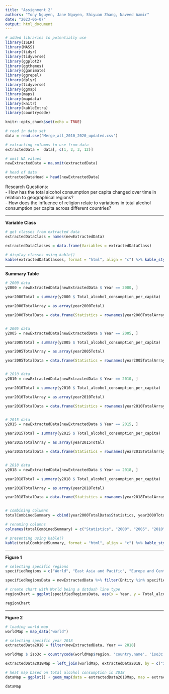 ```yaml
---
title: "Assignment 2"
authors: "Tony Nguyen, Jane Nguyen, Shiyuan Zhang, Naveed Aamir"
date: "2023-06-07"
output: html_document
---
```


```r

# added libraries to potentially use 
library(ISLR)
library(MASS)
library(tidyr)
library(tidyverse)
library(ggplot2)
library(ggthemes)
library(gganimate)
library(ggrepel)
library(dplyr)
library(tidyverse)
library(ggmap)
library(maps)
library(mapdata) 
library(knitr)
library(kableExtra)
library(countrycode)

knitr::opts_chunk$set(echo = TRUE)

```


```r

# read in data set 
data = read.csv('Merge_all_2010_2020_updated.csv')

```


```r

# extracting columns to use from data 
extractedData =  data[, c(1, 2, 3, 12)]

# omit NA values
newExtractedData = na.omit(extractedData)

# head of data 
extractedDataHead = head(newExtractedData)

```

Research Questions:   
- How has the total alcohol consumption per capita changed over time in relation to geographical regions?    
- How does the influence of religion relate to variations in total alcohol consumption per capita across different countries?

---

**Variable Class** 

```r

# get classes from extracted data  
extractedDataClass = names(newExtractedData)

extractedDataClasses = data.frame(Variables = extractedDataClass)

# display classes using kable()
kable(extractedDataClasses, format = "html", align = "c") %>% kable_styling(bootstrap_options = c("striped", "hover"), full_width = FALSE)

```


---

**Summary Table** 

```r

# 2000 data
y2000 = newExtractedData[newExtractedData $ Year == 2000, ]

year2000Total = summary(y2000 $ Total_alcohol_consumption_per_capita)

year2000TotalArray = as.array(year2000Total)

year2000TotalData = data.frame(Statistics = rownames(year2000TotalArray), Values = year2000TotalArray, stringsAsFactors = FALSE)


# 2005 data
y2005 = newExtractedData[newExtractedData $ Year == 2005, ]

year2005Total = summary(y2005 $ Total_alcohol_consumption_per_capita)

year2005TotalArray = as.array(year2005Total)

year2005TotalData = data.frame(Statistics = rownames(year2005TotalArray), Values = year2005TotalArray, stringsAsFactors = FALSE)


# 2010 data
y2010 = newExtractedData[newExtractedData $ Year == 2010, ]

year2010Total = summary(y2010 $ Total_alcohol_consumption_per_capita)

year2010TotalArray = as.array(year2010Total)

year2010TotalData = data.frame(Statistics = rownames(year2010TotalArray), Values = year2010TotalArray, stringsAsFactors = FALSE)


# 2015 data
y2015 = newExtractedData[newExtractedData $ Year == 2015, ]

year2015Total = summary(y2015 $ Total_alcohol_consumption_per_capita)

year2015TotalArray = as.array(year2015Total)

year2015TotalData = data.frame(Statistics = rownames(year2015TotalArray), Values = year2015TotalArray, stringsAsFactors = FALSE)


# 2018 data
y2018 = newExtractedData[newExtractedData $ Year == 2018, ]

year2018Total = summary(y2018 $ Total_alcohol_consumption_per_capita)

year2018TotalArray = as.array(year2018Total)

year2018TotalData = data.frame(Statistics = rownames(year2018TotalArray), Values = year2018TotalArray, stringsAsFactors = FALSE)


# combining columns 
totalCombinedSummary = cbind(year2000TotalData$Statistics, year2000TotalData$Values.Freq, year2005TotalData$Values.Freq, year2010TotalData$Values.Freq, year2015TotalData$Values.Freq, year2018TotalData$Values.Freq)

# renaming columns 
colnames(totalCombinedSummary) = c("Statistics", "2000", "2005", "2010", "2015", "2018")

# presenting using kable()
kable(totalCombinedSummary, format = "html", align = "c") %>% kable_styling(bootstrap_options = c("striped", "hover"), full_width = FALSE)

```


---

**Figure 1**      

```r

# selecting specific regions 
specifiedRegions = c("World", "East Asia and Pacific", "Europe and Central Asia", "Latin America and Caribbean", "Middle East and North Africa", "North America", "South Asia", "Sub-Saharan Africa")

specifiedRegionsData = newExtractedData %>% filter(Entity %in% specifiedRegions)

# create chart with World being a dotdash line type 
regionChart = ggplot(specifiedRegionsData, aes(x = Year, y = Total_alcohol_consumption_per_capita, group = Entity, color = Entity)) + geom_line(aes(linetype= if_else(Entity == "World", "solid", "dotdash"))) + geom_point() + labs(x = "Year", y = "Alcohol Consumption in Litres", title = "Total Alcohol Consumption by Geographical Region") + scale_linetype_manual(values = c("solid", "dotdash"), guide = FALSE) + theme_minimal()

regionChart

```


---

**Figure 2**     

```r

# loading world map 
worldMap = map_data("world")

# selecting specific year 2018
extractedData2018 = filter(newExtractedData, Year == 2018)

worldMap $ iso3c = countrycode(worldMap$region, 'country.name', 'iso3c')

extractedData2018Map = left_join(worldMap, extractedData2018, by = c("iso3c" = "Code"))

# heat map based on total alcohol consumption in 2018 
dataMap = ggplot() + geom_map(data = extractedData2018Map, map = extractedData2018Map, aes(x = long, y = lat, map_id = region, fill = Total_alcohol_consumption_per_capita), color = "black") + coord_equal() + theme_void() + scale_fill_gradient2(low = "white", mid = "lightblue", high = "darkred", name = "Alcohol Consumed (Litres)") + labs(title = "2018 Alcohol Consumption per Capita")

dataMap

```

